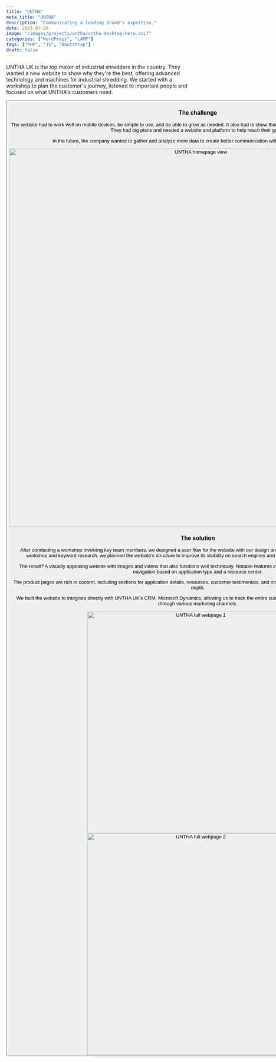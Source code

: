 ```yaml
---
title: "UNTHA"
meta_title: "UNTHA"
description: "Communicating a leading brand's expertise."
date: 2023-07-20
image: "/images/projects/untha/untha-desktop-hero.avif"
categories: ["WordPress", "LAMP"]
tags: ["PHP", "JS", "Bootstrap"]
draft: false
---
```


UNTHA UK is the top maker of industrial shredders in the country. They wanted a new website to show why they're the best, offering advanced technology and machines for industrial shredding. We started with a workshop to plan the customer's journey, listened to important people and focused on what UNTHA's customers need.

<Button label="Visit the website" link="https://www.untha.co.uk/" style="solid" target="_blank"/>

### The challenge

The website had to work well on mobile devices, be simple to use, and be able to grow as needed. It also had to show that UNTHA is a top brand with advanced technology. They had big plans and needed a website and platform to help reach their goals.

In the future, the company wanted to gather and analyze more data to create better communication with current and future customers.

<img src="/images/projects/untha/untha-website-shot-1.avif" alt="UNTHA homepage view" width="1024" loading="lazy"/>

### The solution

After conducting a workshop involving key team members, we designed a user flow for the website with our design and development teams. Using insights from the workshop and keyword research, we planned the website's structure to improve its visibility on search engines and fulfill the needs of UNTHA UK's customers.

The result? A visually appealing website with images and videos that also functions well technically. Notable features include a "shredder finder" tool for easy product navigation based on application type and a resource center.

The product pages are rich in content, including sections for application details, resources, customer testimonials, and interactive animations for exploring the machines in depth.

We built the website to integrate directly with UNTHA UK's CRM, Microsoft Dynamics, allowing us to track the entire customer journey and the value of leads generated through various marketing channels.

<div class="content-images-grid-2">
    <img src="/images/projects/untha/untha-full-webpage-1.avif" alt="UNTHA full webpage 1" width="600" loading="lazy"/>
    <img src="/images/projects/untha/untha-full-webpage-2.avif" alt="UNTHA full webpage 2" width="600" loading="lazy"/>
</div>